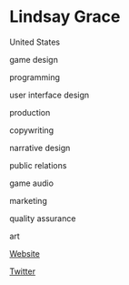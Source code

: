 # Lindsay Grace

<Location>

United States

</Location>

<Skills>

game design

programming

user interface design

production

copywriting

narrative design

public relations

game audio

marketing

quality assurance

art

</Skills>

<Personal>

[Website](http://www.professorgrace.com)

[Twitter](https://twitter.com/Mindtoggle)

</Personal>


